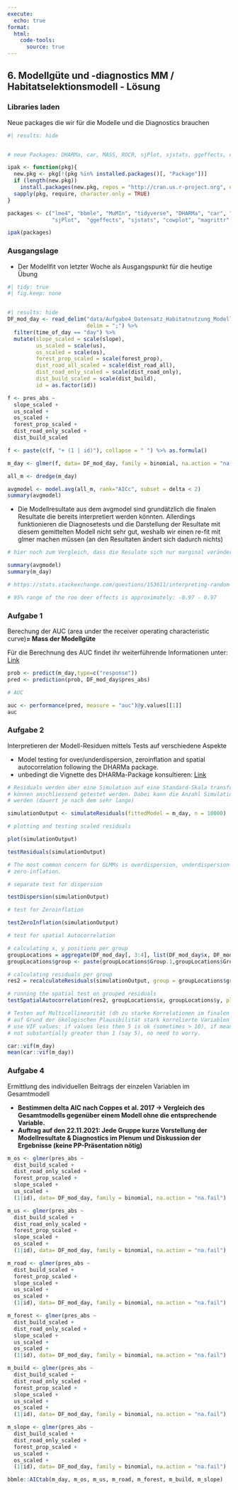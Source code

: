 ```yaml
---
execute:
  echo: true
format:
  html:
    code-tools:
      source: true
---
```


## 6. Modellgüte und -diagnostics MM / Habitatselektionsmodell - Lösung

### Libraries laden

Neue packages die wir für die Modelle und die Diagnostics brauchen

```r
#| results: hide


# neue Packages: DHARMa, car, MASS, ROCR, sjPlot, sjstats, ggeffects, cowplot, gstat

ipak <- function(pkg){
  new.pkg <- pkg[!(pkg %in% installed.packages()[, "Package"])]
  if (length(new.pkg)) 
    install.packages(new.pkg, repos = "http://cran.us.r-project.org", dependencies = TRUE)
  sapply(pkg, require, character.only = TRUE)
}

packages <- c("lme4", "bbmle", "MuMIn", "tidyverse", "DHARMa", "car", "MASS", "ROCR", 
              "sjPlot",  "ggeffects", "sjstats", "cowplot", "magrittr", "gstat")

ipak(packages)
```

### Ausgangslage

- Der Modellfit von letzter Woche als Ausgangspunkt für die heutige Übung

```r
#| tidy: true
#| fig.keep: none


#| results: hide
DF_mod_day <- read_delim("data/Aufgabe4_Datensatz_Habitatnutzung_Modelle_20211101_moodle.csv", 
                         delim = ";") %>%
  filter(time_of_day == "day") %>%
  mutate(slope_scaled = scale(slope),
         us_scaled = scale(us),
         os_scaled = scale(os),
         forest_prop_scaled = scale(forest_prop),
         dist_road_all_scaled = scale(dist_road_all),
         dist_road_only_scaled = scale(dist_road_only),
         dist_build_scaled = scale(dist_build),
         id = as.factor(id))

f <- pres_abs ~
  slope_scaled +
  us_scaled +
  os_scaled +
  forest_prop_scaled +
  dist_road_only_scaled +
  dist_build_scaled

f <- paste(c(f, "+ (1 | id)"), collapse = " ") %>% as.formula()

m_day <- glmer(f, data= DF_mod_day, family = binomial, na.action = "na.fail")

all_m <- dredge(m_day)

avgmodel <- model.avg(all_m, rank="AICc", subset = delta < 2)
summary(avgmodel)
```

- Die Modellresultate aus dem avgmodel sind grundätzlich die finalen Resultate die bereits interpretiert werden könnten. Allerdings funktionieren die Diagnosetests und die Darstellung der Resultate mit diesem gemittelten Modell nicht sehr gut, weshalb wir einen re-fit mit glmer machen müssen (an den Resultaten ändert sich dadurch nichts) 

```r

# hier noch zum Vergleich, dass die Resulate sich nur marginal verändern 

summary(avgmodel)
summary(m_day)

# https://stats.stackexchange.com/questions/153611/interpreting-random-effect-variance-in-glmer

# 95% range of the roe deer effects is approximately: -0.97 - 0.97
```

### Aufgabe 1

Berechung der AUC (area under the receiver operating characteristic curve)**= Mass der Modellgüte**

Für die Berechnung des AUC findet ihr weiterführende Informationen unter: [Link](https://www.wsl.ch/staff/niklaus.zimmermann/programs/progs/simtest.pdf) 

```r

prob <- predict(m_day,type=c("response"))   
pred <- prediction(prob, DF_mod_day$pres_abs)    

# AUC

auc <- performance(pred, measure = "auc")@y.values[[1]]
auc
```

### Aufgabe 2

Interpretieren der Modell-Residuen mittels Tests auf verschiedene Aspekte

- Model testing for over/underdispersion, zeroinflation and spatial autocorrelation following the DHARMa package.
- unbedingt die Vignette des DHARMa-Package konsultieren: [Link](https://cran.r-project.org/web/packages/DHARMa/vignettes/DHARMa.html)

```r

# Residuals werden über eine Simulation auf eine Standard-Skala transformiert und 
# können anschliessend getestet werden. Dabei kann die Anzahl Simulationen eingestellt 
# werden (dauert je nach dem sehr lange)

simulationOutput <- simulateResiduals(fittedModel = m_day, n = 10000)

# plotting and testing scaled residuals

plot(simulationOutput)

testResiduals(simulationOutput)

# The most common concern for GLMMs is overdispersion, underdispersion and 
# zero-inflation.

# separate test for dispersion

testDispersion(simulationOutput)

# test for Zeroinflation

testZeroInflation(simulationOutput)

# test for spatial Autocorrelation

# calculating x, y positions per group
groupLocations = aggregate(DF_mod_day[, 3:4], list(DF_mod_day$x, DF_mod_day$y), mean)
groupLocations$group <- paste(groupLocations$Group.1,groupLocations$Group.2)

# calculating residuals per group
res2 = recalculateResiduals(simulationOutput, group = groupLocations$group)

# running the spatial test on grouped residuals
testSpatialAutocorrelation(res2, groupLocations$x, groupLocations$y, plot = F)

# Testen auf Multicollinearität (dh zu starke Korrelationen im finalen Modell, zB falls 
# auf Grund der ökologischen Plausibilität stark korrelierte Variablen im Modell)
# use VIF values: if values less then 5 is ok (sometimes > 10), if mean of VIF values 
# not substantially greater than 1 (say 5), no need to worry.

car::vif(m_day)
mean(car::vif(m_day))
```

### Aufgabe 4 

Ermittlung des individuellen Beitrags der einzelen Variablen im Gesamtmodell

- **Bestimmen delta AIC nach Coppes et al. 2017 -> Vergleich des Gesamtmodells gegenüber einem Modell ohne die entsprechende Variable.**
- **Auftrag auf den 22.11.2021: Jede Gruppe kurze Vorstellung der Modellresultate & Diagnostics im Plenum und Diskussion der Ergebnisse (keine PP-Präsentation nötig)**

```r

m_os <- glmer(pres_abs ~
  dist_build_scaled +
  dist_road_only_scaled +
  forest_prop_scaled +
  slope_scaled +
  us_scaled +
  (1|id), data= DF_mod_day, family = binomial, na.action = "na.fail")

m_us <- glmer(pres_abs ~
  dist_build_scaled +
  dist_road_only_scaled +
  forest_prop_scaled +
  slope_scaled +
  os_scaled +
  (1|id), data= DF_mod_day, family = binomial, na.action = "na.fail")

m_road <- glmer(pres_abs ~
  dist_build_scaled +
  forest_prop_scaled +
  slope_scaled +
  us_scaled +
  os_scaled +
  (1|id), data= DF_mod_day, family = binomial, na.action = "na.fail")

m_forest <- glmer(pres_abs ~
  dist_build_scaled +
  dist_road_only_scaled +
  slope_scaled +
  us_scaled +
  os_scaled +
  (1|id), data= DF_mod_day, family = binomial, na.action = "na.fail")

m_build <- glmer(pres_abs ~
  dist_build_scaled +
  dist_road_only_scaled +
  forest_prop_scaled +
  slope_scaled +
  us_scaled +
  os_scaled +
  (1|id), data= DF_mod_day, family = binomial, na.action = "na.fail")

m_slope <- glmer(pres_abs ~
  dist_build_scaled +
  dist_road_only_scaled +
  forest_prop_scaled +
  us_scaled +
  os_scaled +
  (1|id), data= DF_mod_day, family = binomial, na.action = "na.fail")

bbmle::AICtab(m_day, m_os, m_us, m_road, m_forest, m_build, m_slope)
```
